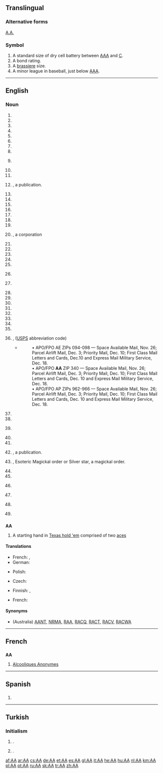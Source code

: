 {{also|Appendix:Variations of "aa"}}
==Translingual==
{{wikipedia}}

===Alternative forms===
{{sense|Astrum Argenteum}} [[A.A.]]

===Symbol===
{{head|mul|symbol}}

# A standard size of dry cell battery between [[AAA]] and [[C]].
# A bond rating.
# A [[brassiere]] size.
# A minor league in baseball, just below [[AAA]].

----

==English==

===Noun===
{{en-noun}}

# {{initialism of | absolute alcohol}}
# {{initialism of | absolute altitude}}
# {{initialism of | Academy Awards}}
# {{initialism of | achievement age}}
# {{initialism of | acting appointment}}
# {{initialism of | Addicts Anonymous}}
# {{initialism of | administrative assistant}}
# {{initialism of | adoption agency}}
# {{Argentina}} {{initialism of | Aerolineas Argentinas}}
# {{initialism of | affirmative action}}
# {{initialism of | African American}}
# {{initialism of | ''air almanac''}}, a publication.
# {{initialism of | air armament}}
# {{initialism of | air attaché}}
# {{initialism of | aircraft apprentice}}
# {{initialism of | aircraft artificer}}
# {{initialism of | airman apprentice}}
# {{initialism of | Airports Authority of India}}
# {{initialism of | Alcoholics Anonymous}}
# {{initialism of | Aluminum America}}, a corporation
# {{initialism of | Aluminum Assoication}}
# {{initialism of | Alzheimer's Association}}
# {{initialism of | American Airlines}}
# {{initialism of | ''American Anthropologist''}}
# {{initialism of | American Association}}
# {{chemistry}} {{initialism of | amino acid}}
# {{chemistry}} {{initialism of | aminoacyl}}
# {{initialism of | Ann Arbor Railroad}}
# {{initialism of | Ansett Airways}}
# {{initialism of | Anti-aircraft}}
# {{initialism of | appropriate authority}}
# {{initialism of | approximate absolute}}
# {{initialism of | arithmetic average}}
# {{initialism of | Arlington Annex}}
# {{initialism of | armament artificer}}
# {{initialism of | Armed Forces in the Americas}}, ([[USPS]] abbreviation code)
#* {{quote-news|title=Shipping to soldiers for the holidays|work=Stuttgart (Arkansas) Daily Leader|author=Bill Shrum|date=October 29|year=2010‎}}
#*: •   APO/FPO AE ZIPs 094-098 — Space Available Mail, Nov. 26; Parcel Airlift Mail, Dec. 3; Priority Mail, Dec. 10; First Class Mail Letters and Cards, Dec.10 and Express Mail Military Service, Dec. 18.
#*: •   APO/FPO '''AA''' ZIP 340 — Space Available Mail, Nov. 26; Parcel Airlift Mail, Dec. 3; Priority Mail, Dec. 10; First Class Mail Letters and Cards, Dec. 10 and Express Mail Military Service, Dec. 18.
#*: •   APO/FPO AP ZIPs 962-966 — Space Available Mail, Nov. 26; Parcel Airlift Mail, Dec. 3; Priority Mail, Dec. 10; First Class Mail Letters and Cards, Dec. 10 and Express Mail Military Service, Dec. 18.
# {{initialism of | Army Act}}
# {{initialism of | Asian-African}}
# {{military}} {{initialism of | assembly area}}
# {{initialism of | assistant adjutant}}
# {{initialism of | Associate of arts}}
# {{initialism of | ''Astronautica Acta''}}, a publication.
# {{initialism of | Astrum Argenteum}}, Esoteric Magickal order or Silver star, a magickal order.
# {{initialism of | athletic association}}
# {{initialism of | author's alteration}}
# {{UK}} {{initialism of | The Automobile Association}}
# {{military}} {{initialism of | avenue of approach}}
# {{initialism of | aviation annex}}
# {{dated|Russia}} {{initialism of | aviatsionnaya Armiya}}


==={{initialism|en}}===
'''AA'''

# {{poker}} A starting hand in [[Texas hold 'em]] comprised of two [[ace]]s


====Translations====

{{trans-top|Alcoholics Anonymous}}
* French: {{t-|fr|AA|m-p}},  {{t-|fr|Alcooliques Anonymes|m-p}}
* German: {{t+|de|AA|p}}
{{trans-mid}}
* Polish: {{t+|pl|AA|n}}
{{trans-bottom}}

{{trans-top|American Airlines}}
{{trans-mid}}
{{trans-bottom}}

{{trans-top|Esoteric Magickal order Astrum Argenteum, or Silver star, a magickal order}}
{{trans-mid}}
{{trans-bottom}}

{{trans-top|Antiaircraft}}
* Czech: {{t+|cs|PL}}
{{trans-mid}}
* Finnish: {{t+|fi|IT}}, {{t+|fi|it}}
{{trans-bottom}}

{{trans-top|Alzheimer's Association}}
{{trans-mid}}
{{trans-bottom}}

{{trans-top|Armed Forces Americas}}
{{trans-mid}}
{{trans-bottom}}

{{trans-top|Affirmative Action}}
* French: {{t+|fr|discrimination positive|f}}
{{trans-mid}}
{{trans-bottom}}

{{trans-top|African-American}}
{{trans-mid}}
{{trans-bottom}}

====Synonyms====
* {{sense|Automobile Association}} (Australia) [[AANT]], [[NRMA]], [[RAA]], [[RACQ]], [[RACT]], [[RACV]], [[RACWA]]

----

==French==

==={{initialism|fr}}===
'''AA''' {{m-p}}

# {{plurale tantum|lang=fr}} [[Alcooliques Anonymes]]

----
==Spanish==

==={{initialism|es}}===

# {{initialism of | Alcohólicos Anónimos}}

----

==Turkish==

===Initialism===
{{tr-initialism}}

# {{initialism of|Anadolu Ajansı|lang=tr|nodot=1}} {{gloss|Anadolu Agency}}.
# {{initialism of|Adsız Alkolikler|lang=tr|nodot=1}} {{gloss|Alcoholics Anonymous}}.

[[af:AA]]
[[ar:AA]]
[[cs:AA]]
[[de:AA]]
[[et:AA]]
[[es:AA]]
[[gl:AA]]
[[it:AA]]
[[he:AA]]
[[hu:AA]]
[[nl:AA]]
[[km:AA]]
[[pl:AA]]
[[pt:AA]]
[[ru:AA]]
[[sk:AA]]
[[tr:AA]]
[[zh:AA]]